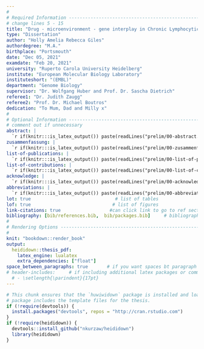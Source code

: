 ```yaml
---
#
# Required Information --------------------------------------------------------
# change lines 5 - 15
title: "Drug - microenvironment - gene interplay in Chronic Lymphocytic Leukemia"
type: "Dissertation"
author: "Holly Amelia Rebecca Giles"
authordegree: "M.A."
birthplace: "Portsmouth"
date: "Dec 05, 2021"
examdate: "Feb 20, 2021"
university: "Ruperto Carola University Heidelberg"
institute: "European Molecular Biology Laboratory"
instituteshort: "(EMBL)"
department: "Genome Biology"
supervisor: "Dr. Wolfgang Huber and Prof. Dr. Sascha Dietrich"
referee1: "Dr. Judith Zaugg"
referee2: "Prof. Dr. Michael Boutros" 
dedication: "To Mum, Dad and Milly x"
#
# Optional Information --------------------------------------------------------
# comment out if unnecessary
abstract: |  
  `r if(knitr:::is_latex_output()) paste(readLines("prelim/00-abstract.Rmd"), collapse = '\n  ')`
zusammenfassung: |
  `r if(knitr:::is_latex_output()) paste(readLines("prelim/00-zusammenfassung.Rmd"), collapse = '\n  ')`
list-of-publications: |  
  `r if(knitr:::is_latex_output()) paste(readLines("prelim/00-list-of-publications.Rmd"), collapse = '\n  ')`
list-of-contributions: |  
  `r if(knitr:::is_latex_output()) paste(readLines("prelim/00-list-of-contributions.Rmd"), collapse = '\n  ')`
acknowledge: |  
  `r if(knitr:::is_latex_output()) paste(readLines("prelim/00-acknowledge.Rmd"), collapse = '\n  ')`
abbreviations: |  
  `r if(knitr:::is_latex_output()) paste(readLines("prelim/00-abbreviations.Rmd"), collapse = '\n  ')`
lot: true                               # list of tables
lof: true                              # list of figures
link-citations: true                  #can click link to go to ref sectin
bibliography: [bib/references.bib,  bib/packages.bib]     # bibliography file, can also add biblio-style: 
#
# Rendering Options -----------------------------------------------------------
#
knit: "bookdown::render_book"
output: 
  heididown::thesis_pdf:
    latex_engine: lualatex
    extra_dependencies: ["float"]
space_between_paragraphs: true       # if you want spaces bt paragraph
# header-includes:     # if including additional latex packages or commands
  # - \setlength{\parindent}{17pt}
---
```


<!--
Above is the YAML (YAML Ain't Markup Language) header that includes a lot of
metadata used to produce the document.  Be careful with spacing in this header!
If you'd like to include a comment that won't be produced in your resulting file
enclose it in a block like this.
-->

<!--
If you receive a duplicate label error after knitting, make sure to delete the
index.Rmd file and then knit again.
-->

```r
# This chunk ensures that the `huwiwidown` package is installed and loaded. This
# package includes the template files for the thesis.
if (!require(devtools)) {
  install.packages("devtools", repos = "http://cran.rstudio.com")
}
if (!require(heididown)) {
  devtools::install_github("nkurzaw/heididown")
  library(heididown)
}



```

<!-- 
The {.unnumbered} option here means that the introduction will be "Section  0."
You can also use {-} for no numbers on section. 
-->

<!--
The body of the thesis starts underneath the text below. Feel free to delete
everything below this.
-->

